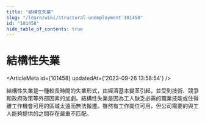 ```yaml
---
title: "結構性失業"
slug: "/learn/wiki/structural-unemployment-101458"
id: "101458"
hide_table_of_contents: true
---
```



# 結構性失業

<ArticleMeta id={101458} updatedAt={'2023-09-26 13:58:54'} />
<div className='border-solid border-b border-t-0 my-4 border-[var(--ifm-color-gray-300)]' />

結構性失業是一種較長時間的失業形式，由經濟基本變革引起，並受到技術、競爭和政府政策等外部因素的加劇。結構性失業是因為工人缺乏必需的職業技能或住得離工作機會可用的區域太遠而無法搬遷。雖然有工作崗位可用，但公司需要的與工人能夠提供的之間存在嚴重不匹配。
